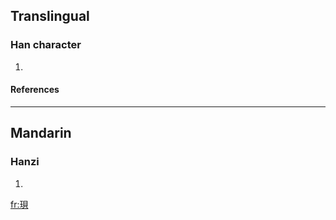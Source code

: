==Translingual==
===Han character===
{{Han char|rn=96|rad=玉|as=07|sn=11|four=1618<sub>0</sub>|canj=一土月山金 (MGBUC)}}
# {{defn|Han|sort=玉07}}
====References====
{{Han ref|kx=0732.180|dkj=21000|dj=1143.150|hdz=21116.020|uh=73FC|ud=29692|bh=D674|bd=54900}}

----
==Mandarin==
===Hanzi===
{{cmn-hanzi|pin=[[bèi]] ([[bei4]])|wg=pei<sup>4</sup>}}
# {{defn|Mandarin}}

[[fr:珼]]